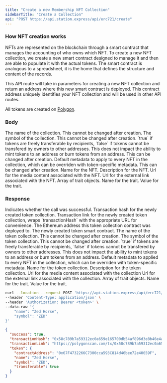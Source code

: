 ```yaml
---
title: "Create a new Membership NFT Collection"
sidebarTitle: "Create a Collection"
api: "POST https://api.station.express/api/erc721/create"
---
```


### How NFT creation works

NFTs are represented on the blockchain through a smart contract that manages the accounting of who owns which NFT.
To create a new NFT collection, we create a new smart contract designed to manage it and then are able to populate it with the actual tokens.
The smart contract is analogous to a spreadsheet, it is the home that defines the structure and content of the records.

This API route will take in parameters for creating a new NFT collection and return an address where this new smart contract is deployed.
This contract address uniquely identifies your NFT collection and will be used in other API routes.

<Note>All tokens are created on [Polygon](https://polygon.technology/).</Note>

### Body

<ParamField body="name" type="string" required>
  The name of the collection. This cannot be changed after creation.
</ParamField>

<ParamField body="symbol" type="string" required>
  The symbol of the collection. This cannot be changed after creation.
</ParamField>

<ParamField body="transferable" type="boolean" default="true">
  `true` if tokens are freely transferable by recipients, `false` if tokens
  cannot be transfered by owners to other addresses. This does not impact the
  ability to mint tokens to an address or burn tokens from an address. This can
  be changed after creation.
</ParamField>

<ParamField body="defaultMetadata" type="object" optional>
  Default metadata to apply to every NFT in the collection, which can be
  overriden with token-specific metadata. This can be changed after creation.
  <Expandable title="NFT Metadata">
    <ParamField body="name" type="string" required>
      Name for the NFT.
    </ParamField>
    <ParamField body="description" type="string" optional>
      Description for the NFT.
    </ParamField>
    <ParamField body="mediaUrl" type="string" required>
      Url for the media content associated with the NFT.
    </ParamField>
    <ParamField body="externalUrl" type="string" optional>
      Url for the external link associated with the NFT.
    </ParamField>
    <ParamField body="traits" type="Trait[]" optional>
      Array of trait objects.
      <Expandable title="Trait">
        <ParamField body="name" type="string" required>
          Name for the trait.
        </ParamField>
        <ParamField body="value" type="string" required>
          Value for the trait.
        </ParamField>
      </Expandable>
    </ParamField>
  </Expandable>
</ParamField>

### Response

<ResponseField name="success" type="boolean">
  Indicates whether the call was successful.
</ResponseField>

<ResponseField name="transactionHash" type="string">
  Transaction hash for the newly created token collection.
</ResponseField>

<ResponseField name="transactionLink" type="string">
  Transaction link for the newly created token collection, wraps
  `transactionHash` with the appropriate URL for convenience.
</ResponseField>

<ResponseField name="contractAddress" type="string">
  The Ethereum address this token collection contract was deployed to.
</ResponseField>

<ResponseField name="token" type="object">
  The newly created token smart contract.
  <Expandable title="Token">
    <ResponseField name="name" type="string">
      The name of the token collection. This cannot be changed after creation.
    </ResponseField>
    <ResponseField name="symbol" type="string">
      The symbol of the token collection. This cannot be changed after creation.
    </ResponseField>
    <ResponseField name="transferable" type="boolean">
      `true` if tokens are freely transferable by recipients, `false` if tokens
      cannot be transfered by owners to other addresses. This does not impact
      the ability to mint tokens to an address or burn tokens from an address.
    </ResponseField>
    <ResponseField name="defaultMetadata" type="object">
      Default metadata to applied to every NFT in the collection, which can be
      overriden with token-specific metadata.
      <Expandable title="NFT Metadata">
        <ResponseField name="name" type="string">
          Name for the token collection.
        </ResponseField>
        <ResponseField name="description" type="string">
          Description for the token collection.
        </ResponseField>
        <ResponseField name="mediaUrl" type="string">
          Url for the media content associated with the collection
        </ResponseField>
        <ResponseField name="externalUrl" type="string">
          Url for the external link associated with the collection.
        </ResponseField>
        <ResponseField name="traits" type="Trait[]">
          Array of trait objects.
          <Expandable title="Trait">
            <ResponseField name="name" type="string">
              Name for the trait.
            </ResponseField>
            <ResponseField name="value" type="string">
              Value for the trait.
            </ResponseField>
          </Expandable>
        </ResponseField>
      </Expandable>
    </ResponseField>
  </Expandable>
</ResponseField>

<RequestExample>

```bash Example Request
curl --location --request POST 'https://api.station.express/api/erc721/create' \
--header 'Content-Type: application/json' \
--header 'Authorization: Bearer <token>' \
--data-raw '{
    "name": "Zed Horse",
    "symbol": "ZED"
}'
```

</RequestExample>

<ResponseExample>

```json Response
{
  "success": true,
  "transactionHash": "0x58c789b7a59312ec0a659e165700db54af896d3e8b46e4aeecb33b32b88157c9",
  "transactionLink": "https://polygonscan.com/tx/0x58c789b7a59312ec0a659e165700db54af896d3e8b46e4aeecb33b32b88157c9",
  "token": {
    "contractAddress": "0x67F4732266C7300cca593C814d46bee72e40659F",
    "name": "Zed Horse",
    "symbol": "ZED",
    "transferable": true
  }
}
```

</ResponseExample>
